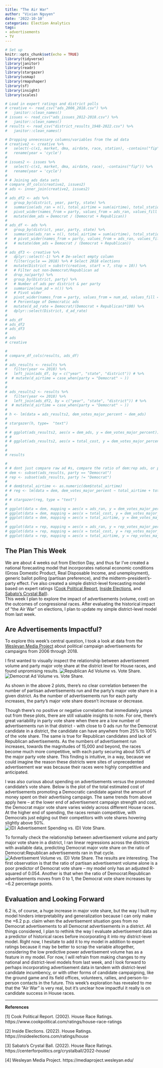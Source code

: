 ```yaml
---
title: "The Air War"
author: "Vivian Nguyen"
date: '2022-10-10'
categories: Election Analytics
tags:
- advertisements
- TV
---
```


```r

# Set up
knitr::opts_chunk$set(echo = TRUE)
library(tidyverse)
library(janitor)
library(readr)
library(stargazer)
library(usmap)
library(rmapshaper)
library(sf)
library(insight)
library(scales)

# Load in expert ratings and district polls
# creative <- read_csv("ads_2006_2018.csv") %>% 
#   janitor::clean_names()
# issues <- read_csv("ads_issues_2012-2018.csv") %>% 
#   janitor::clean_names()
# results <- read_csv("district_results_1948-2022.csv") %>% 
#   janitor::clean_names()

```

```r

# Dropping unnecessary columns/variables from the ad data
# creative2 <- creative %>%
#   select(-c(x1, market, dma, airdate, race, station), -contains("fip")) %>%
#   rename(year = 'cycle')
# 
# issues2 <- issues %>%
#   select(-c(x1, market, dma, airdate, race), -contains("fip")) %>%
#   rename(year = 'cycle')
# 
# # Joining ads data sets
# compare_df_cols(creative2, issues2)
# ads <- inner_join(creative2, issues2)
# 
# ads_df2 <- ads %>%
#   group_by(district, year, party, state) %>%
#   summarise(ads_ran = n(), total_airtime = sum(airtime), total_stations = sum(n_stations), total_cost = sum(est_cost)) %>%
#   pivot_wider(names_from = party, values_from = ads_ran, values_fill = 0) %>%
#   mutate(dem_ads = Democrat / (Democrat + Republican))
# 
# ads_df <- ads %>%
#   group_by(district, year, party, state) %>%
#   summarise(ads_ran = n(), total_airtime = sum(airtime), total_stations = sum(n_stations), total_cost = sum(est_cost), state = state)# %>%
#   # pivot_wider(names_from = party, values_from = ads_ran, values_fill = 0) %>%
#   # mutate(dem_ads = Democrat / (Democrat + Republican))
# 
# ads_df3 <- creative %>%
#   dplyr::select(-1) %>% # De-select empty column
#   filter(cycle == 2018) %>% # Select 2018 elections
#   mutate(District = substr(creative, start = 7, stop = 10)) %>%
#   # Filter out non-Democrat/Republican ad
#   drop_na(party) %>% 
#   group_by(District, party) %>%
#   # Number of ads per district & per party
#   summarize(num_ad = n()) %>%
#   # Pivot wider
#   pivot_wider(names_from = party, values_from = num_ad, values_fill = 0) %>%
#   # Percentage of Democratic ads
#   mutate(d_ad_rate = Democrat/(Democrat + Republican)*100) %>%
#   dplyr::select(District, d_ad_rate)
# 
# ads_df
# ads_df2
# ads_df3
# 
# ads
# creative
```

```r
# 
# compare_df_cols(results, ads_df)
# 
# ads_results <- results %>%
#   filter(year <= 2018) %>%
#   left_join(ads_df, by = c("year", "state", "district")) # %>%
#  # mutate(d_airtime = case_when(party = "Democrat" ~ ))
# 
# 
# ads_results2 <- results %>%
#   filter(year <= 2018) %>%
#   left_join(ads_df2, by = c("year", "state", "district")) # %>%
#  # mutate(d_airtime = case_when(party = "Democrat" ~ ))
# 
# h <- lm(data = ads_results2, dem_votes_major_percent ~ dem_ads)
# 
# stargazer(h, type=  "text")
# 
# # ggplot(ads_results2, aes(x = dem_ads, y = dem_votes_major_percent)) + geom_point()
# # 
# # ggplot(ads_results2, aes(x = total_cost, y = dem_votes_major_percent)) + geom_point()
# 
# 
# results
```


```r
# 
# # dont just compare raw ad #s, compare the ratio of dem:rep ads, or proportionality, or log(ratio)
# dem <- subset(ads_results, party == "Democrat")
# rep <- subset(ads_results, party != "Democrat") 
# 
# # dem$total_airtime <- as.numeric(dem$total_airtime)
# # reg <- lm(data = dem, dem_votes_major_percent ~ total_airtime + total_cost + ads_ran)
# 
# # stargazer(reg, type = "text")
# 
# ggplot(data = dem, mapping = aes(x = ads_ran, y = dem_votes_major_percent)) + geom_point() + ggtitle("Democrat Ads Ran vs. District Democrat Major Vote Share") + xlab("Ads Ran for Democrats") + ylab("Democrat Major Vote Share")
# ggplot(data = dem, mapping = aes(x = total_cost, y = dem_votes_major_percent)) + geom_point() + ggtitle("Democrat Ads Spending vs. District Democrat Major Vote Share") + xlab("Ads Spending (Estimation) for Democrats") + ylab("Democrat Major Vote Share")
# ggplot(data = dem, mapping = aes(x = total_airtime, y = dem_votes_major_percent)) + geom_point()
# 
# ggplot(data = rep, mapping = aes(x = ads_ran, y = rep_votes_major_percent)) + geom_point() + ggtitle("Republican Ads Ran vs. District Democrat Major Vote Share") + xlab("Ads Ran for Republican") + ylab("Republican Major Vote Share")
# ggplot(data = rep, mapping = aes(x = total_cost, y = rep_votes_major_percent)) + geom_point()
# ggplot(data = rep, mapping = aes(x = total_airtime, y = rep_votes_major_percent)) + geom_point()


```

## The Plan This Week
We are about 4 weeks out from Election Day, and thus far I've created a national forecasting model that incorporates national economic conditions (Gross Domestic Product, Real Disposable Income, and unemployment), generic ballot polling (partisan preference), and the midterm-president's-party effect. I've also created a simple district-level forecasting model based on expert ratings ([Cook Political Report](https://www.cookpolitical.com/ratings/house-race
-ratings), [Inside Elections](https://insideelections.com/ratings/house), and [Sabato's Crystal Ball](https://centerforpolitics.org/crystalball/2022-house/)).  
This week I plan to explore the impact of advertisements (volume, cost) on the outcomes of congressional races. After evaluating the historical impact of "the Air War" on elections, I plan to update my simple district-level model from last week.  

## Are Advertisements Impactful?
To explore this week’s central question, I took a look at data from the [Wesleyan Media Project](https://mediaproject.wesleyan.edu/) about political campaign advertisements for campaigns from 2006 through 2018. 

I first wanted to visually inspect the relationship between advertisement volume and party major vote share at the district level for House races, and found unpromising results. 
![Republican Ad Volume vs. Vote Share.](rep_ads.png)
![Democrat Ad Volume vs. Vote Share.](dem_ads.png)

As shown in the above 2 plots, there’s no clear correlation between the number of partisan advertisements run and the party’s major vote share in a given district. As the number of advertisements run for each party increases, the party’s major vote share doesn’t increase or decrease. 

Though there’s no positive or negative correlation that immediately jumps out from these plots, there are still valuable insights to note. For one, there’s great variability in party vote share when there are a low number of advertisements run in that district - with close to 0 ads run for the Democrat candidate in a district, the candidate can have anywhere from 25% to 100% of the vote share. The same is true for Republican candidates and lack of Republican advertisements.  As the numbers of advertisement run increases, towards the magnitudes of 15,000 and beyond, the races become much more competitive, with each party securing about 50% of the major party vote share. This finding is intuitive, in a way, because we could imagine the reason these districts were sites of unprecedented advertisement war was because their races were highly competitive and anticipated.

I was also curious about spending on advertisements versus the promoted candidate’s vote share. Below is the plot of the total estimated cost of advertisements promoting a Democratic candidate against the amount of money spent on their advertising campaign. The same trends from above apply here – at the lower end of advertisement campaign strength and cost, the Democrat major vote share varies widely across different House races. At the higher end of spending, the races remain competitive, with Democrats just edging out their competitors with vote shares hovering slightly above 50%.  
![(D) Advertisement Spending vs. (D) Vote Share.](ads_spending.png)

To formally check the relationship between advertisement volume and party major vote share in a district, I ran linear regressions across the districts with available data, predicting Democrat major vote share on the ratio of Democrat:Republican advertisements ran in that cycle. 
![Advertisement Volume vs. (D) Vote Share.](ads_regression.png)
The results are interesting. The first observation is that the ratio of partisan advertisement volume alone is a poor predictor of Democrat vote share – my model only has an adjusted R-squared of 0.054. Another is that when the ratio of Democrat:Republican advertisements moves from 0 to 1, the Democrat vote share increases by ~6.2 percentage points. 

## Evaluation and Looking Forward
6.2 is, of course, a huge increase in major vote share, but the way I built my model hinders interpretability and generalization because I can only make the +6.2 p.p. claim when the advertisement situation goes from no Democrat advertisements to all Democrat advertisements in a district. All things considered, I plan to rethink the way I evaluate advertisement data as a predictor of historical races before incorporating it into my district-level model. Right now, I hesitate to add it to my model in addition to expert ratings because it may be better to scrap the variable altogether, considering the low predictive power advertisement volume has as a feature in my model. For now, I will refrain from making changes to my national and district-level models from last week, and I look forward to perhaps incorporating advertisement data in tandem with district-level candidate incumbency, or with other forms of candidate campaigning, like the ground game and its field offices, volunteers, rallies, and person-to-person contacts in the future. This week's exploration has revealed to me that the "Air War" is very real, but it's unclear how impactful it really is on candidate success in House races.  

---
**References**

[1] Cook Political Report. (2002). House Race Ratings. https://www.cookpolitical.com/ratings/house-race-ratings

[2] Inside Elections. (2022). House Ratings. https://insideelections.com/ratings/house

[3] Sabato's Crystal Ball. (2022). House Race Ratings. https://centerforpolitics.org/crystalball/2022-house/

[4] Wesleyan Media Project. https://mediaproject.wesleyan.edu/